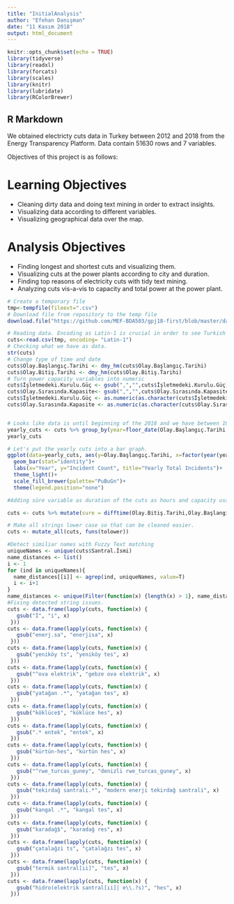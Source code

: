 ---
title: "InitialAnalysis"
author: "Efehan Danışman"
date: "11 Kasım 2018"
output: html_document
---

```{r setup, include=FALSE,eval=TRUE}
knitr::opts_chunk$set(echo = TRUE)
library(tidyverse)
library(readxl)
library(forcats)
library(scales)
library(knitr)
library(lubridate)
library(RColorBrewer)
```

## R Markdown

We obtained electricty cuts data in Turkey between 2012 and 2018 from the Energy Transparency Platform. Data contain 51630 rows and 7 variables.

Objectives of this project is as follows:

# Learning Objectives
* Cleaning dirty data and doing text mining in order to extract insights.
* Visualizing data according to different variables.
* Visualizing geographical data over the map.

# Analysis Objectives
* Finding longest and shortest cuts and visualizing them.
* Visualizing cuts at the power plants according to city and duration.
* Finding top reasons of electricity cuts with tidy text mining.
* Analyzing cuts vis-a-vis to capacity and total power at the power plant.

```{r Getting the Data}
# Create a temporary file
tmp<-tempfile(fileext=".csv")
# Download file from repository to the temp file
download.file("https://github.com/MEF-BDA503/gpj18-first/blob/master/dataset_candidates/ArizaBakim-01012008-01012018.csv?raw=true",destfile=tmp)
```

```{r Initial Cleaning and Analysis}
# Reading data. Encoding as Latin-1 is crucial in order to see Turkish characters properly.
cuts<-read.csv(tmp, encoding= "Latin-1")
# Checking what we have as data.
str(cuts)
# Change type of time and date
cuts$Olay.Başlangıç.Tarihi <- dmy_hm(cuts$Olay.Başlangıç.Tarihi)
cuts$Olay.Bitiş.Tarihi <- dmy_hm(cuts$Olay.Bitiş.Tarihi)
# Turn power capacity variables into numeric
cuts$İşletmedeki.Kurulu.Güç <- gsub(",","",cuts$İşletmedeki.Kurulu.Güç) 
cuts$Olay.Sırasında.Kapasite<- gsub(",","",cuts$Olay.Sırasında.Kapasite) 
cuts$İşletmedeki.Kurulu.Güç <- as.numeric(as.character(cuts$İşletmedeki.Kurulu.Güç))
cuts$Olay.Sırasında.Kapasite <- as.numeric(as.character(cuts$Olay.Sırasında.Kapasite))


# Looks like data is until beginning of the 2018 and we have between 10-12K cuts per year between 2014 and 2017.
yearly_cuts <- cuts %>% group_by(year=floor_date(Olay.Başlangıç.Tarihi,"year")) %>% summarize(Olay.Başlangıç.Tarihi=n())
yearly_cuts
```

```{r Plot}
# Let's put the yearly cuts into a bar graph.
ggplot(data=yearly_cuts, aes(y=Olay.Başlangıç.Tarihi, x=factor(year(year)), fill=factor(year(year))))+
  geom_bar(stat="identity")+
  labs(x="Year", y="Incident Count", title="Yearly Total Incidents")+
  theme_light()+
  scale_fill_brewer(palette="PuBuGn")+
  theme(legend.position="none")
```

```{r New Variables For Calculations}
#Adding süre variable as duration of the cuts as hours and capacity usage ratio at time of cut as capacity usage's ratio to total capacity.

cuts <- cuts %>% mutate(sure = difftime(Olay.Bitiş.Tarihi,Olay.Başlangıç.Tarihi,units="hours")) %>% mutate(kapasiteorani = Olay.Sırasında.Kapasite / İşletmedeki.Kurulu.Güç)

# Make all strings lower case so that can be cleaned easier.
cuts <- mutate_all(cuts, funs(tolower))                   
```

```{r Fuzzy string matching}
#Detect similiar names with Fuzzy Text matching
uniqueNames <- unique(cuts$Santral.İsmi)
name_distances <- list()
i <- 1
for (ind in uniqueNames){
  name_distances[[i]] <- agrep(ind, uniqueNames, value=T)
  i <- i+1
}
name_distances <- unique(Filter(function(x) {length(x) > 1}, name_distances))
#Fixing detected string issues.
cuts <- data.frame(lapply(cuts, function(x) {
   gsub("İ", "i", x)
 }))
cuts <- data.frame(lapply(cuts, function(x) {
   gsub("enerj.sa", "enerjisa", x)
 }))
cuts <- data.frame(lapply(cuts, function(x) {
   gsub("yeniköy ts", "yeniköy tes", x)
 }))
cuts <- data.frame(lapply(cuts, function(x) {
   gsub("^ova elektrik", "gebze ova elektrik", x)
 }))
cuts <- data.frame(lapply(cuts, function(x) {
   gsub("yatağan .*", "yatağan tes", x)
 }))
cuts <- data.frame(lapply(cuts, function(x) {
   gsub("köklüce$", "köklüce hes", x)
 }))
cuts <- data.frame(lapply(cuts, function(x) {
   gsub(".* entek", "entek", x)
 }))
cuts <- data.frame(lapply(cuts, function(x) {
   gsub("kürtün-hes", "kürtün hes", x)
 }))
cuts <- data.frame(lapply(cuts, function(x) {
   gsub("^rwe_turcas_guney", "denizli rwe_turcas_guney", x)
 }))
cuts <- data.frame(lapply(cuts, function(x) {
   gsub("tekirdağ santrali.*", "modern enerji tekirdağ santrali", x)
 }))
cuts <- data.frame(lapply(cuts, function(x) {
   gsub("kangal .*", "kangal tes", x)
 }))
cuts <- data.frame(lapply(cuts, function(x) {
   gsub("karadağ$", "karadağ res", x)
 }))
cuts <- data.frame(lapply(cuts, function(x) {
   gsub("çatalağzi ts", "çatalağzı tes", x)
 }))
cuts <- data.frame(lapply(cuts, function(x) {
   gsub("termik santral[ıi]", "tes", x)
 }))
cuts <- data.frame(lapply(cuts, function(x) {
   gsub("hidro(elektrik santral[ıi]| e\\.?s)", "hes", x)
 }))
```
